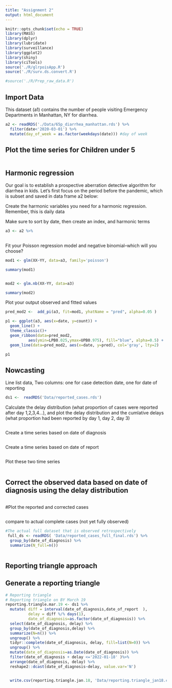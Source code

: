 ```yaml
---
title: "Assignment 2"
output: html_document
---
```


```r
knitr::opts_chunk$set(echo = TRUE)
library(MASS)
library(dplyr)
library(lubridate)
library(surveillance)
library(ggplot2)
library(shiny)
library(ciTools)
source('./R/glrpoisApp.R')
source('./R/surv.ds.convert.R')

#source('./R/Prep_raw_data.R')

```


## Import Data

This dataset (a1) contains the number of people visiting Emergency Departments in Manhattan, NY for diarrhea.

```r
a2 <- readRDS('./Data/65p_diarrhea_manhattan.rds') %>%
  filter(date<'2020-03-01') %>%
  mutate(day_of_week = as.factor(weekdays(date))) #day of week

```


## Plot the time series for Children under 5
```r

```

## Harmonic regression

Our goal is to establish a prospective aberration detective algorithm for diarrhea in kids. Let's first focus on the period before the pandemic, which is subset and saved in data frame a2 below:

Create the harmonic variables you need for a harmonic regression. Remember, this is daily data


Make sure to sort by date, then create an index, and harmonic terms
```r

a3 <- a2 %>%
  

```


Fit your Poisson regression model and negative binomial--which will you choose?

```r

mod1 <- glm(XX~YY, data=a3, family='poisson')

summary(mod1)


mod2 <- glm.nb(XX~YY, data=a3)

summary(mod2)
```

Plot your output observed and fitted values

```r
pred_mod2 <-  add_pi(a3, fit=mod1, yhatName = "pred", alpha=0.05 )

p1 <- ggplot(a3, aes(x=date, y=count)) +
  geom_line() +
  theme_classic()+
  geom_ribbon(data=pred_mod2, 
          aes(ymin=LPB0.025,ymax=UPB0.975), fill="blue", alpha=0.5) +
  geom_line(data=pred_mod2, aes(x=date, y=pred), col='gray', lty=2)

p1
```
## Nowcasting

Line list data, Two columns: one for case detection date, one for date of reporting

```r
ds1 <-  readRDS('Data/reported_cases.rds')

```


Calculate the delay distribution (what proportion of cases were reported after day 1,2,3,4...), and plot the delay distribution and the cumlative delays (what proportion had been reported by day 1, day 2, day 3)
```r


```

Create a time series based on date of diagnosis
```r

```

Create a time series based on date of report
```r

```

Plot these two time series
```r

```


## Correct the observed data based on date of diagnosis using the delay distribution

```r

```

#Plot the reported and corrected cases

```r

```
compare to actual complete cases (not yet fully observed)

```r
#The actual full dataset that is observed retrospectively
 full_ds <- readRDS( 'Data/reported_cases_full_final.rds') %>%
  group_by(date_of_diagnosis) %>%
  summarize(N_full=n())



```

## Reporting triangle approach

## Generate a reporting triangle

```r
# Reporting triangle
# Reporting triangle on BY March 19
reporting.triangle.mar.19 <- ds1 %>% 
  mutate( diff = interval(date_of_diagnosis,date_of_report  ),
          delay = diff %/% days(1),
          date_of_diagnosis=as.factor(date_of_diagnosis)) %>%
  select(date_of_diagnosis, delay) %>%
  group_by(date_of_diagnosis,delay) %>%
  summarize(N=n()) %>%
  ungroup() %>%
  tidyr::complete(date_of_diagnosis, delay, fill=list(N=0)) %>%
  ungroup() %>%
  mutate(date_of_diagnosis=as.Date(date_of_diagnosis)) %>%
  filter(date_of_diagnosis + delay <='2022-01-18' )%>%
  arrange(date_of_diagnosis, delay) %>%
  reshape2::dcast(date_of_diagnosis~delay, value.var='N')


  write.csv(reporting.triangle.jan.18, 'Data/reporting.triangle_jan18.csv')
```






